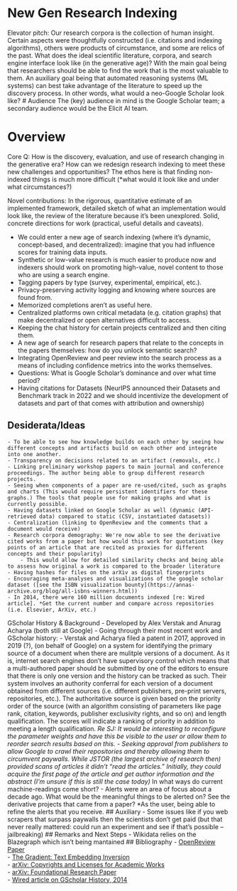 
# New Gen Research Indexing 
Elevator pitch: Our research corpora is the collection of human insight. Certain aspects were thoughtfully constructed (i.e. citations and indexing algorithms), others were products of circumstance, and some are relics of the past. What does the ideal scientific literature, corpora, and search engine interface look like (in the generative age)? With the main goal being that researchers should be able to find the work that is the most valuable to them. An auxiliary goal being that automated reasoning systems (ML systems) can best take advantage of the literature to speed up the discovery process. 
In other words, what would a neo-Google Scholar look like?
# Audience 
The (key) audience in mind is the Google Scholar team; a secondary audience would be the Elicit AI team.

# Overview 
Core Q: How is the discovery, evaluation, and use of research changing in the generative era? How can we redesign research indexing to meet these new challenges and opportunities? The ethos here is that finding non-indexed things is much more difficult (*what would it look like and under what circumstances?)

Novel contributions: In the rigorous, quantitative estimate of an implemented framework, detailed sketch of what an implementation would look like, the review of the literature because it’s been unexplored. Solid, concrete directions for work (practical, useful details and caveats).

- We could enter a new age of search indexing (where it’s dynamic, concept-based, and decentralized): imagine that you had influence scores for training data inputs. 
- Synthetic or low-value research is much easier to produce now and indexers should work on promoting high-value, novel content to those who are using a search engine. 
- Tagging papers by type (survey, experimental, empirical, etc.). 
- Privacy-preserving activity logging and knowing where sources are found from. 
- Memorized completions aren’t as useful here. 
- Centralized platforms own critical metadata (e.g. citation graphs) that make decentralized or open alternatives difficult to access. 
- Keeping the chat history for certain projects centralized and then citing them. 
- A new age of search for research papers that relate to the concepts in the papers themselves: how do you unlock semantic search?
- Integrating OpenReview and peer review into the search process as a means of including confidence metrics into the works themselves. 
- Questions: What is Google Scholar’s dominance and over what time period?
- Having citations for Datasets (NeurIPS announced their Datasets and Benchmark track in 2022 and we should incentivize the development of datasets and part of that comes with attribution and ownership)

## Desiderata/Ideas
    - To be able to see how knowledge builds on each other by seeing how different concepts and artifacts build on each other and integrate into one another. 
    - Transparency on decisions related to an artifact (removals, etc.)
    - Linking preliminary workshop papers to main journal and conference proceedings. The author being able to group different research projects. 
    - Seeing when components of a paper are re-used/cited, such as graphs and charts (This would require persistent identifiers for these graphs.) The tools that people use for making graphs and what is currently possible. 
    - Having datasets linked on Google Scholar as well (dynamic (API-retrieved data) compared to static (CSV, instantiated datasets))
    - Centralization (linking to OpenReview and the comments that a document would receive)
    - Research corpora demography: We're now able to see the derivative cited works from a paper but how would this work for quotations (key points of an article that are recited as proxies for different concepts and their popularity)
        - This would allow for detailed similarity checks and being able to assess how original a work is compared to the broader literature
    - Having hashes for files on the arXiv as digital fingerprints
    - Encouraging meta-analyses and visualizations of the google scholar dataset ([see the ISBN visualization bounty](https://annas-archive.org/blog/all-isbns-winners.html))
    - In 2014, there were 160 million documents indexed [re: Wired article]. *Get the current number and compare across repositories (i.e. Elsevier, ArXiv, etc.)
GScholar History & Background 
- Developed by Alex Verstak and Anurag Acharya (both still at Google)
- Going through their most recent work and GScholar history: 
    - Verstak and Acharya filed a patent in 2017, approved in 2019 (?), (on behalf of Google) on a system for identifying the primary source of a document when there are mulitple versions of a document. As it is, internet search engines don't have supervisory control which means that a multi-authored paper should be submitted by one of the editors to ensure that there is only one version and the history can be tracked as such. Their system involves an authority conferral for each version of a document obtained from different sources (i.e. different publishers, pre-print servers, repositories, etc.). 
     The authoritative source is given based on the priority order of the source (with an algorithm consisting of parameters like page rank, citation, keywords, publisher exclusivity rights, and so on) and length qualification. The scores will indicate a ranking of priority in addition to meeting a length qualification. *Re SJ: It would be interesting to reconfigure the parameter weights and have this be visible to the user or allow them to reorder search results based on this. 
    - Seeking approval from publishers to allow Google to crawl their repositories and thereby allowing them to circumvent paywalls. While JSTOR (the largest archive of research then) provided scans of articles it didn't "read the articles." Initially, they could acquire the first page of the article and get author information and the abstract (I'm unsure if this is still the case today) *In what ways do current machine-readings come short? 
    - Alerts were an area of focus about a decade ago. What would be the meaningful things to be alerted on? See the derivative projects that came from a paper? *As the user, being able to refine the alerts that you receive. 
## Auxiliary
- Some issues like if you web scrapers that surpass paywalls then the scientists don’t get paid (but that never really mattered: could run an experiment and see if that’s possible -- jailbreaking)
## Remarks and Next Steps 
- Wikidata relies on the Blazegraph which isn't being mantained
## Bibliography 
- [OpenReview Paper](https://openreview.net/pdf?id=YktwH3tOuc)  
- [The Gradient: Text Embedding Inversion](https://thegradient.pub/text-embedding-inversion/)  
- [arXiv: Copyrights and Licenses for Academic Works](https://arxiv.org/abs/2310.06816)  
- [arXiv: Foundational Research Paper](https://arxiv.org/abs/2002.10689)  
- [Wired article on GScholar History, 2014](https://www.wired.com/2014/10/the-gentleman-who-made-scholar/)